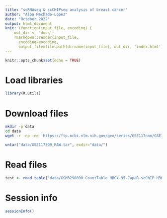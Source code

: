 ```yaml
---
title: "scRNAseq & scCHIPseq analysis of breast cancer"
author: "Alba Machado-Lopez"
date: "October 2022"
output: html_document
knit: (function(input_file, encoding) {
    out_dir <- 'docs';
    rmarkdown::render(input_file,
      encoding=encoding,
      output_file=file.path(dirname(input_file), out_dir, 'index.html'))})
---
```


```r
knitr::opts_chunk$set(echo = TRUE)
```

# Load libraries

```r
library(R.utils)
```


# Download files

```bash
mkdir -p data
cd data
wget -r -np -nd 'https://ftp.ncbi.nlm.nih.gov/geo/series/GSE117nnn/GSE117309/suppl/GSE117309_RAW.tar' -R "index.html*" # Omitting the index file
```


```r
untar("data/GSE117309_RAW.tar", exdir="data/")
```

# Read files

```r
test <- read.table("data/GSM3290890_CountTable_HBCx-95-CapaR_scChIP_H3K27me3_mm10.txt", header = T)
```


# Session info

```r
sessionInfo()
```


